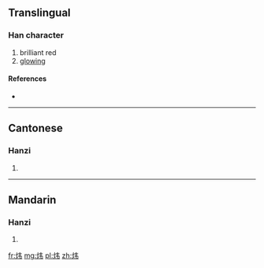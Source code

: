 {{also|煒}}
==Translingual==

===Han character===
{{Han char|rn=86|rad=火|as=04|sn=8|four=|canj=FQS}}

# brilliant red
# [[glowing]]

====References====
* {{Han ref|kx=0668.031|hdz=32191.040|uh=709C|ud=28828}}

----

==Cantonese==

===Hanzi===
{{yue-hanzi|jyut=wai5|y=wai5|tra=煒}}

# {{defn|lang=yue|sort=火04}}

----

==Mandarin==

===Hanzi===
{{cmn-hanzi|tra=煒|pin=[[wěi]] ([[wei3]]), [[zhāo]] ([[zhao1]])|wg=wei<sup>3</sup>, chao<sup>1</sup>}}

# {{defn|lang=cmn|sort=火04}}

[[fr:炜]]
[[mg:炜]]
[[pl:炜]]
[[zh:炜]]